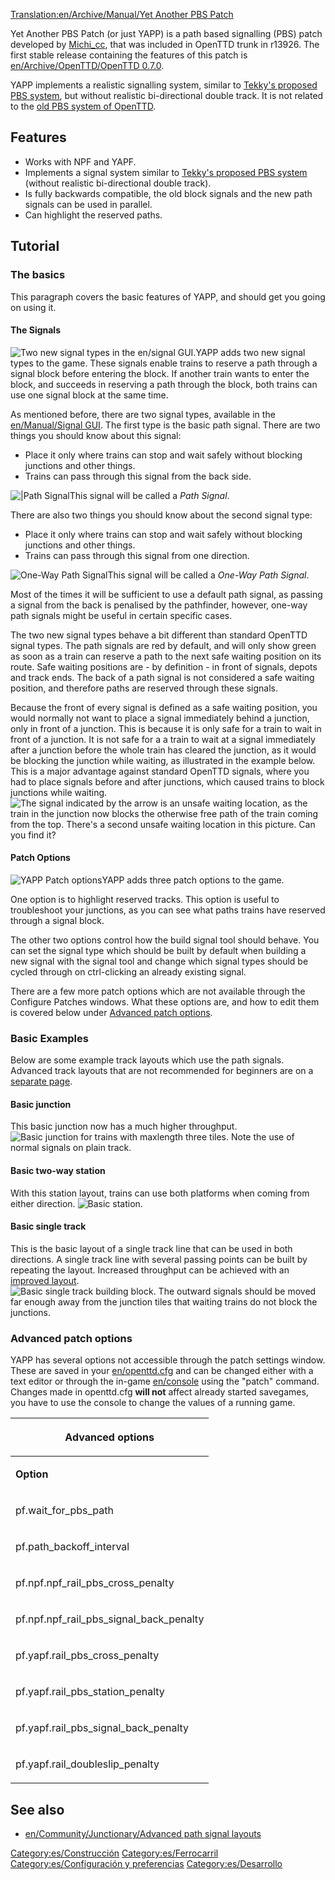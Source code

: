 [[Translation:en/Archive/Manual/Yet Another PBS Patch]]
{{es/Traducción|Yet Another PBS Patch|0}}

Yet Another PBS Patch (or just YAPP) is a path based signalling (PBS) patch developed by [[en/Michi cc|Michi_cc]], that was included in OpenTTD trunk in r13926. The first stable release containing the features of this patch is [[en/Archive/OpenTTD/OpenTTD 0.7.0]].

YAPP implements a realistic signalling system, similar to [[en/Archive/Community/Realistic Path Based Signalling|Tekky's proposed PBS system]], but without realistic bi-directional double track. It is not related to the [[en/Archive/Manual/Path Based Signaling (old)|old PBS system of OpenTTD]].

==Features==
* Works with NPF and YAPF.
* Implements a signal system similar to [[en/Archive/Community/Realistic Path Based Signalling|Tekky's proposed PBS system]] (without realistic bi-directional double track).
* Is fully backwards compatible, the old block signals and the new path signals can be used in parallel.
* Can highlight the reserved paths.

==Tutorial==
===The basics===
This paragraph covers the basic features of YAPP, and should get you going on using it.

====The Signals====
[[File:en/Yapp signalgui.png|frame|right|Two new signal types in the [[en/signal GUI]].]]YAPP adds two new signal types to the game. These signals enable trains to reserve a path through a signal block before entering the block. If another train wants to enter the block, and succeeds in reserving a path through the block, both trains can use one signal block at the same time.


As mentioned before, there are two signal types, available in the [[en/Manual/Signal GUI]]. The first type is the basic path signal. There are two things you should know about this signal:
* Place it only where trains can stop and wait safely without blocking junctions and other things.
* Trains can pass through this signal from the back side.
[[File:en/Yapp pbssignal.png|frame|right||Path Signal]]This signal will be called a ''Path Signal''.


There are also two things you should know about the second signal type:
* Place it only where trains can stop and wait safely without blocking junctions and other things.
* Trains can pass through this signal from one direction.
[[File:en/Yapp onewaypbssignal.png|frame|right|One-Way Path Signal]]This signal will be called a ''One-Way Path Signal''.


Most of the times it will be sufficient to use a default path signal, as passing a signal from the back is penalised by the pathfinder, however, one-way path signals might be useful in certain specific cases.


The two new signal types behave a bit different than standard OpenTTD signal types. The path signals are red by default, and will only show green as soon as a train can reserve a path to the next safe waiting position on its route. Safe waiting positions are - by definition - in front of signals, depots and track ends. The back of a path signal is not considered a safe waiting position, and therefore paths are reserved through these signals.

Because the front of every signal is defined as a safe waiting position, you would normally not want to place a signal immediately behind a junction, only in front of a junction. This is because it is only safe for a train to wait in front of a junction. It is not safe for a a train to wait at a signal immediately after a junction before the whole train has cleared the junction, as it would be blocking the junction while waiting, as illustrated in the example below. This is a major advantage against standard OpenTTD signals, where you had to place signals before and after junctions, which caused trains to block junctions while waiting.
[[File:en/Yapp unsafewaitinglocation.png|frame|center|The signal indicated by the arrow is an unsafe waiting location, as the train in the junction now blocks the otherwise free path of the train coming from the top. There's a second unsafe waiting location in this picture. Can you find it?]]

====Patch Options====
[[File:en/Yapp patch-options.png|frame|right|YAPP Patch options]]YAPP adds three patch options to the game.


One option is to highlight reserved tracks. This option is useful to troubleshoot your junctions, as you can see what paths trains have reserved through a signal block.


The other two options control how the build signal tool should behave. You can set the signal type which should be built
by default when building a new signal with the signal tool and change which signal types should be cycled through on ctrl-clicking
an already existing signal.


There are a few more patch options which are not available through the Configure Patches windows. What these options are, and how to edit them is covered below
under [[en/#Advanced patch options|Advanced patch options]].

===Basic Examples===
Below are some example track layouts which use the path signals. Advanced track layouts that are not recommended for beginners are on a [[en/Community/Junctionary/Advanced path signal layouts|separate page]].

====Basic junction====
This basic junction now has a much higher throughput.
[[File:en/Yapp basicjunction.png|frame|center|Basic junction for trains with maxlength three tiles. Note the use of normal signals on plain track.]]

====Basic two-way station====
With this station layout, trains can use both platforms when coming from either direction.
[[File:en/Yapp basicstation.png|frame|center|Basic station.]]

====Basic single track====
This is the basic layout of a single track line that can be used in both directions. A single track line with several passing points can be built by repeating the layout. Increased throughput can be achieved with an [[en/Community/Junctionary/Advanced path signal layouts#Prioritised_single_track_layout|improved layout]].
[[File:en/Yapp single track.png|frame|center|Basic single track building block. The outward signals should be moved far enough away from the junction tiles that waiting trains do not block the junctions.]]

===Advanced patch options===
YAPP has several options not accessible through the patch settings window. These are saved in your [[en/openttd.cfg]] and
can be changed either with a text editor or through the in-game [[en/console]] using the "patch" command. Changes made in openttd.cfg '''will not''' affect
already started savegames, you have to use the console to change the values of a running game.

{| border = "1"
!colspan="3"| Advanced options
|-
| '''Option''' || '''Default''' || '''Description'''
|-
| pf.wait_for_pbs_path || 30 || How long to wait for a path reservation (in days). Set this value to 255 if you don't want trains to ''ever'' turn around at a path signal on their own.
|-
| pf.path_backoff_interval || 20 || Ticks between checks for a free path. Increase if you have a slow computer. Set to 255 to disable path look-ahead if you don't want to use advanced signals.
|-
| pf.npf.npf_rail_pbs_cross_penalty || 300 || Pathfinder penalty for crossing a reserved tile when using [[en/Archive/Manual/Settings/New global pathfinding]].
|-
| pf.npf.npf_rail_pbs_signal_back_penalty || 1500 || Pathfinder penalty for passing a path signal from the backside when using [[en/Archive/Manual/Settings/New global pathfinding]].
|-
| pf.yapf.rail_pbs_cross_penalty || 300 || Pathfinder penalty for crossing a reserved tile when using [[en/Archive/Manual/Yet Another Pathfinder]].
|-
| pf.yapf.rail_pbs_station_penalty || 800 || Pathfinder penalty for crossing a reserved station tile when using [[en/Archive/Manual/Yet Another Pathfinder]].
|-
| pf.yapf.rail_pbs_signal_back_penalty || 1500 || Pathfinder penalty for passing a path signal from the backside when using [[en/Archive/Manual/Yet Another Pathfinder]].
|-
| pf.yapf.rail_doubleslip_penalty || 100 || Pathfinder penalty for passing a double slip switch when using [[en/Archive/Manual/Yet Another Pathfinder]].
|}
{{en/Feature|0.7}}

== See also ==
* [[en/Community/Junctionary/Advanced path signal layouts]]

[[Category:es/Construcción]]
[[Category:es/Ferrocarril]]
[[Category:es/Configuración y preferencias]]
[[Category:es/Desarrollo]]